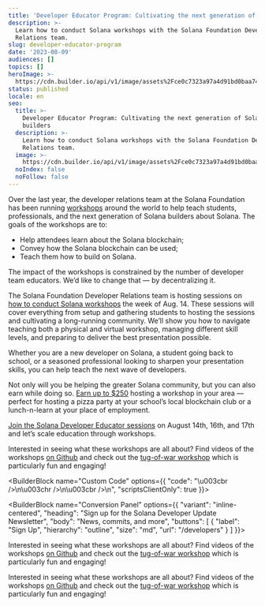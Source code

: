 ```yaml
---
title: 'Developer Educator Program: Cultivating the next generation of Solana builders'
description: >-
  Learn how to conduct Solana workshops with the Solana Foundation Developer
  Relations team.
slug: developer-educator-program
date: '2023-08-09'
audiences: []
topics: []
heroImage: >-
  https://cdn.builder.io/api/v1/image/assets%2Fce0c7323a97a4d91bd0baa7490ec9139%2Fade57487dfd14d30a8c94154e60149e3
status: published
locale: en
seo:
  title: >-
    Developer Educator Program: Cultivating the next generation of Solana
    builders
  description: >-
    Learn how to conduct Solana workshops with the Solana Foundation Developer
    Relations team.
  image: >-
    https://cdn.builder.io/api/v1/image/assets%2Fce0c7323a97a4d91bd0baa7490ec9139%2Fade57487dfd14d30a8c94154e60149e3
  noIndex: false
  noFollow: false
---
```


Over the last year, the developer relations team at the Solana Foundation has been running [workshops](https://github.com/solana-workshops) around the world to help teach students, professionals, and the next generation of Solana builders about Solana. The goals of the workshops are to:

-   Help attendees learn about the Solana blockchain;
-   Convey how the Solana blockchain can be used;
-   Teach them how to build on Solana.

The impact of the workshops is constrained by the number of developer team educators. We’d like to change that — by decentralizing it.

The Solana Foundation Developer Relations team is hosting sessions on [how to conduct Solana workshops](https://lu.ma/developer-education-program) the week of Aug. 14. These sessions will cover everything from setup and gathering students to hosting the sessions and cultivating a long-running community. We’ll show you how to navigate teaching both a physical and virtual workshop, managing different skill levels, and preparing to deliver the best presentation possible. 

Whether you are a new developer on Solana, a student going back to school, or a seasoned professional looking to sharpen your presentation skills, you can help teach the next wave of developers.

Not only will you be helping the greater Solana community, but you can also earn while doing so. [Earn up to $250](https://earn.superteam.fun/listings/bounties/Conduct-Technical-Workshop/) hosting a workshop in your area — perfect for hosting a pizza party at your school’s local blockchain club or a lunch-n-learn at your place of employment. 

[Join the Solana Developer Educator sessions](https://lu.ma/developer-education-program) on August 14th, 16th, and 17th and let’s scale education through workshops.

Interested in seeing what these workshops are all about? Find videos of the workshops [on Github](https://github.com/solana-workshops) and check out the [tug-of-war workshop](https://github.com/Solana-Workshops/tug-of-war-solana-pay) which is particularly fun and engaging!

<BuilderBlock name="Custom Code" options={{
  "code": "\u003cbr />\n\u003chr />\n\u003cbr />\n",
  "scriptsClientOnly": true
}}>

</BuilderBlock>

<BuilderBlock name="Conversion Panel" options={{
  "variant": "inline-centered",
  "heading": "Sign up for the Solana Developer Update Newsletter",
  "body": "News, commits, and more",
  "buttons": [
    {
      "label": "Sign Up",
      "hierarchy": "outline",
      "size": "md",
      "url": "/developers"
    }
  ]
}}>

</BuilderBlock>

Interested in seeing what these workshops are all about? Find videos of the workshops [on Github](https://github.com/solana-workshops) and check out the [tug-of-war workshop](https://github.com/Solana-Workshops/tug-of-war-solana-pay) which is particularly fun and engaging!

Interested in seeing what these workshops are all about? Find videos of the workshops [on Github](https://github.com/solana-workshops) and check out the [tug-of-war workshop](https://github.com/Solana-Workshops/tug-of-war-solana-pay) which is particularly fun and engaging!
